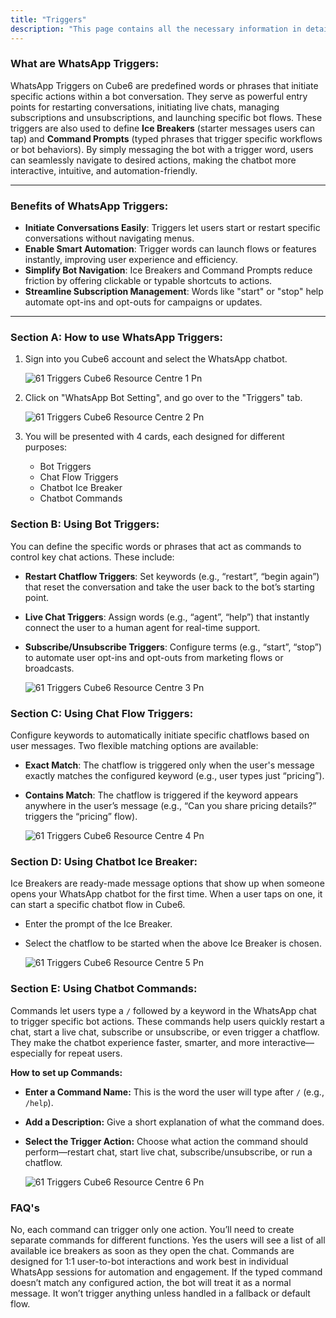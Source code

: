 ```yaml
---
title: "Triggers"
description: "This page contains all the necessary information in details regarding the Triggers sections of the WhatsApp chatbot settings."
---
```


### **What are WhatsApp Triggers:**

WhatsApp Triggers on  Cube6 are predefined words or phrases that initiate specific actions within a bot conversation. They serve as powerful entry points for restarting conversations, initiating live chats, managing subscriptions and unsubscriptions, and launching specific bot flows. These triggers are also used to define **Ice Breakers** (starter messages users can tap) and **Command Prompts** (typed phrases that trigger specific workflows or bot behaviors). By simply messaging the bot with a trigger word, users can seamlessly navigate to desired actions, making the chatbot more interactive, intuitive, and automation-friendly.

---

### **Benefits of WhatsApp Triggers:**

- **Initiate Conversations Easily**: Triggers let users start or restart specific conversations without navigating menus.
- **Enable Smart Automation**: Trigger words can launch flows or features instantly, improving user experience and efficiency.
- **Simplify Bot Navigation**: Ice Breakers and Command Prompts reduce friction by offering clickable or typable shortcuts to actions.
- **Streamline Subscription Management**: Words like "start" or "stop" help automate opt-ins and opt-outs for campaigns or updates.

---

### **Section A: How to use WhatsApp Triggers:**

1. Sign into you  Cube6 account and select the WhatsApp chatbot.

   ![61 Triggers  Cube6 Resource Centre 1 Pn](/images/how-botpenguin-works/whatsapp-triggers/61.triggers__Cube6_resource_centre-1.png)
2. Click on "WhatsApp Bot Setting", and go over to the "Triggers" tab.

   ![61 Triggers  Cube6 Resource Centre 2 Pn](/images/how-botpenguin-works/whatsapp-triggers/61.triggers__Cube6_resource_centre-2.png)
3. You will be presented with 4 cards, each designed for different purposes:
   - Bot Triggers
   - Chat Flow Triggers
   - Chatbot Ice Breaker
   - Chatbot Commands

### **Section B: Using Bot Triggers:**

You can define the specific words or phrases that act as commands to control key chat actions. These include:

- **Restart Chatflow Triggers**: Set keywords (e.g., “restart”, “begin again”) that reset the conversation and take the user back to the bot’s starting point.
- **Live Chat Triggers**: Assign words (e.g., “agent”, “help”) that instantly connect the user to a human agent for real-time support.
- **Subscribe/Unsubscribe Triggers**: Configure terms (e.g., “start”, “stop”) to automate user opt-ins and opt-outs from marketing flows or broadcasts.

  ![61 Triggers  Cube6 Resource Centre 3 Pn](/images/how-botpenguin-works/whatsapp-triggers/61.triggers__Cube6_resource_centre-3.png)

### **Section C: Using Chat Flow Triggers:**

Configure keywords to automatically initiate specific chatflows based on user messages. Two flexible matching options are available:

- **Exact Match**: The chatflow is triggered only when the user's message exactly matches the configured keyword (e.g., user types just “pricing”).
- **Contains Match**: The chatflow is triggered if the keyword appears anywhere in the user’s message (e.g., “Can you share pricing details?” triggers the “pricing” flow).

  ![61 Triggers  Cube6 Resource Centre 4 Pn](/images/how-botpenguin-works/whatsapp-triggers/61.triggers__Cube6_resource_centre-4.png)

### **Section D: Using Chatbot Ice Breaker:**

Ice Breakers are ready-made message options that show up when someone opens your WhatsApp chatbot for the first time. When a user taps on one, it can start a specific chatbot flow in  Cube6.

- Enter the prompt of the Ice Breaker.
- Select the chatflow to be started when the above Ice Breaker is chosen.

  ![61 Triggers  Cube6 Resource Centre 5 Pn](/images/how-botpenguin-works/whatsapp-triggers/61.triggers__Cube6_resource_centre-5.png)

### **Section E: Using Chatbot Commands:**

Commands let users type a `/` followed by a keyword in the WhatsApp chat to trigger specific bot actions. These commands help users quickly restart a chat, start a live chat, subscribe or unsubscribe, or even trigger a chatflow. They make the chatbot experience faster, smarter, and more interactive—especially for repeat users.

**How to set up Commands:**

- **Enter a Command Name:** This is the word the user will type after `/` (e.g., `/help`).
- **Add a Description:** Give a short explanation of what the command does.
- **Select the Trigger Action:** Choose what action the command should perform—restart chat, start live chat, subscribe/unsubscribe, or run a chatflow.

  ![61 Triggers  Cube6 Resource Centre 6 Pn](/images/how-botpenguin-works/whatsapp-triggers/61.triggers__Cube6_resource_centre-6.png)

### **FAQ's**

<AccordionGroup>
  <Accordion title="Can I assign same command to multiple actions?">
    No, each command can trigger only one action. You’ll need to create separate commands for different functions.
  </Accordion>
  <Accordion title="Will users see a list of available Ice breakers in the chat?">
    Yes the users will see a list of all available ice breakers as soon as they open the chat.
  </Accordion>
  <Accordion title="Can commands be used in groups or only in individual chats?">
    Commands are designed for 1:1 user-to-bot interactions and work best in individual WhatsApp sessions for automation and engagement.
  </Accordion>
  <Accordion title="What happens if a user types a wrong command?">
    If the typed command doesn’t match any configured action, the bot will treat it as a normal message. It won’t trigger anything unless handled in a fallback or default flow.
  </Accordion>
</AccordionGroup>